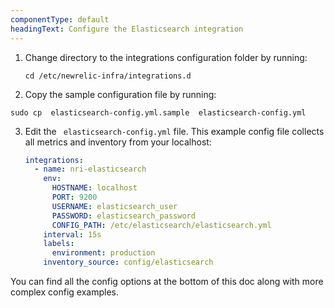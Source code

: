 ```yaml
---
componentType: default
headingText: Configure the Elasticsearch integration
---
```


1. Change directory to the integrations configuration folder by running:

   ```shell
   cd /etc/newrelic-infra/integrations.d
   ```

2. Copy the sample configuration file by running:

```shell
sudo cp  elasticsearch-config.yml.sample  elasticsearch-config.yml
```

3. Edit the ` elasticsearch-config.yml` file. This example config file collects all metrics and inventory from your localhost:

   ```yml
   integrations:
     - name: nri-elasticsearch
       env:
         HOSTNAME: localhost
         PORT: 9200
         USERNAME: elasticsearch_user
         PASSWORD: elasticsearch_password
         CONFIG_PATH: /etc/elasticsearch/elasticsearch.yml
       interval: 15s
       labels:
         environment: production
       inventory_source: config/elasticsearch
   ```

You can find all the config options at the bottom of this doc along with more complex config examples.
